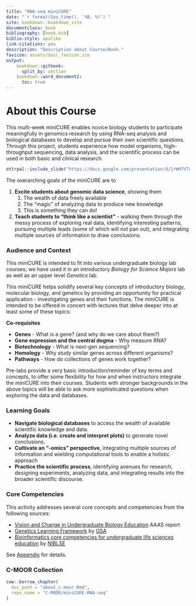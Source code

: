 ```yaml
---
title: "RNA-seq miniCURE"
date: "`r format(Sys.time(), '%B, %Y')`"
site: bookdown::bookdown_site
documentclass: book
bibliography: [book.bib]
biblio-style: apalike
link-citations: yes
description: "Description about Course/Book."
favicon: assets/dasl_favicon.ico
output:
    bookdown::gitbook:
      split_by: section
    bookdown::word_document2:
      toc: true
---
```


# About this Course {-}

This multi-week miniCURE enables novice biology students to participate meaningfully in genomics research by using RNA-seq analysis and biological databases to develop and pursue their own scientific questions. Through this project, students experience how model organisms, high-throughput sequencing, data analysis, and the scientific process can be used in both basic and clinical research.

```r
ottrpal::include_slide("https://docs.google.com/presentation/d/1rWH7VTcPV1juH0E9NI-X6evMIKzgn1MQKlf_CRzT73w/edit#slide=id.g1f734f625ef_0_30")
```

The overarching goals of the miniCURE are to

1. **Excite students about genomic data science**, showing them
    1. The wealth of data freely available
    1. The "magic" of analyzing data to produce new knowledge
    1. This is something they can do!
1. **Teach students to "think like a scientist"** - walking them through the messy process of exploring real data, identifying interesting patterns, pursuing multiple leads (some of which will not pan out), and integrating multiple sources of information to draw conclusions.

### Audience and Context {- .unlisted}

This miniCURE is intended to fit into various undergraduate biology lab courses; we have used it in an introductory *Biology for Science Majors* lab as well as an upper level *Genetics* lab.

This miniCURE helps solidify several key concepts of introductory biology, molecular biology, and genetics by providing an opportunity for practical application - investigating genes and their functions.  The miniCURE is intended to be offered in concert with lectures that delve deeper into at least some of these topics:

**Co-requisites**

- **Genes** - What is a gene? (and why do we care about them?)
- **Gene expression and the central dogma** - Why measure RNA?
- **Biotechnology** - What is next-gen sequencing?
- **Homology** - Why study similar genes across different organisms?
- **Pathways** - How do collections of genes work together?

Pre-labs provide a very basic introduction/reminder of key terms and concepts, to offer some flexibility for how and when instructors integrate the miniCURE into their courses. Students with stronger backgrounds in the above topics will be able to ask more sophisticated questions when exploring the data and databases.


### Learning Goals {-}

- **Navigate biological databases** to access the wealth of available scientific knowledge and data.
- **Analyze data (i.e. create and interpret plots)** to generate novel conclusions.
- **Cultivate an “-omics” perspective**, integrating multiple sources of information and wielding computational tools to enable a holistic approach
- **Practice the scientific process**, identifying avenues for research, designing experiments, analyzing data, and integrating results into the broader scientific discourse.

### Core Competencies {- .unlisted}

This activity addresses several core concepts and competencies from the following sources:

  - [Vision and Change in Undergraduate Biology Education](https://visionandchange.org/) AAAS report
  - [Genetics Learning Framework](https://genetics-gsa.org/education/genetics-learning-framework/) by [GSA](https://genetics-gsa.org/)
  - [Bioinformatics core competencies for undergraduate life sciences education](https://doi.org/10.1371/journal.pone.0196878) by [NIBLSE](https://qubeshub.org/community/groups/niblse)

See [Appendix](#competencies-table) for details.


### C-MOOR Collection {- .unlisted}

```r
cow::borrow_chapter(
  doc_path = "about_c-moor.Rmd",
  repo_name = "C-MOOR/miniCURE-RNA-seq"
)
```
